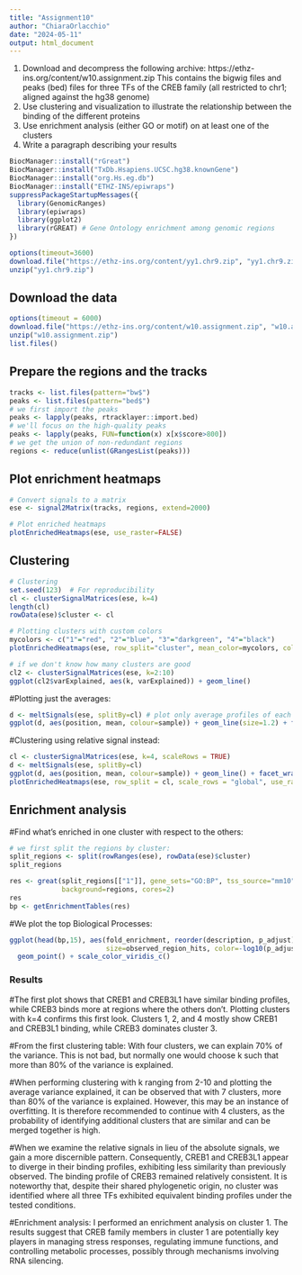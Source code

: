```yaml
---
title: "Assignment10"
author: "ChiaraOrlacchio"
date: "2024-05-11"
output: html_document
---
```

1. Download and decompress the following archive:
https://ethz-ins.org/content/w10.assignment.zip
This contains the bigwig files and peaks (bed) files for three TFs of the CREB family (all restricted to chr1; aligned against the hg38 genome)
2. Use clustering and visualization to illustrate the relationship between the binding of the different proteins
3. Use enrichment analysis (either GO or motif) on at least one of the clusters
4. Write a paragraph describing your results

```r
BiocManager::install("rGreat")
BiocManager::install("TxDb.Hsapiens.UCSC.hg38.knownGene")
BiocManager::install("org.Hs.eg.db")
BiocManager::install("ETHZ-INS/epiwraps")
suppressPackageStartupMessages({
  library(GenomicRanges)
  library(epiwraps)
  library(ggplot2)
  library(rGREAT) # Gene Ontology enrichment among genomic regions
})
```

```r
options(timeout=3600)
download.file("https://ethz-ins.org/content/yy1.chr9.zip", "yy1.chr9.zip", mode="wb")
unzip("yy1.chr9.zip")
```

## Download the data

```r
options(timeout = 6000)
download.file("https://ethz-ins.org/content/w10.assignment.zip", "w10.assignment.zip")
unzip("w10.assignment.zip")
list.files()
```

## Prepare the regions and the tracks

```r
tracks <- list.files(pattern="bw$")
peaks <- list.files(pattern="bed$")
# we first import the peaks
peaks <- lapply(peaks, rtracklayer::import.bed)
# we'll focus on the high-quality peaks
peaks <- lapply(peaks, FUN=function(x) x[x$score>800])
# we get the union of non-redundant regions
regions <- reduce(unlist(GRangesList(peaks)))
```

## Plot enrichment heatmaps

```r
# Convert signals to a matrix
ese <- signal2Matrix(tracks, regions, extend=2000)

# Plot enriched heatmaps
plotEnrichedHeatmaps(ese, use_raster=FALSE)
````

## Clustering

```r
# Clustering
set.seed(123)  # For reproducibility
cl <- clusterSignalMatrices(ese, k=4)
length(cl)
rowData(ese)$cluster <- cl

# Plotting clusters with custom colors
mycolors <- c("1"="red", "2"="blue", "3"="darkgreen", "4"="black")
plotEnrichedHeatmaps(ese, row_split="cluster", mean_color=mycolors, colors=c("white","darkred"), use_raster=FALSE)

```


```r
# if we don't know how many clusters are good 
cl2 <- clusterSignalMatrices(ese, k=2:10)
ggplot(cl2$varExplained, aes(k, varExplained)) + geom_line()
```


#Plotting just the averages:

```r
d <- meltSignals(ese, splitBy=cl) # plot only average profiles of each cluster
ggplot(d, aes(position, mean, colour=sample)) + geom_line(size=1.2) + facet_wrap(~split)
```


#Clustering using relative signal instead:

```r
cl <- clusterSignalMatrices(ese, k=4, scaleRows = TRUE)
d <- meltSignals(ese, splitBy=cl)
ggplot(d, aes(position, mean, colour=sample)) + geom_line() + facet_wrap(~split)
plotEnrichedHeatmaps(ese, row_split = cl, scale_rows = "global", use_raster = FALSE)
```


## Enrichment analysis

#Find what's enriched in one cluster with respect to the others:

```r
# we first split the regions by cluster:
split_regions <- split(rowRanges(ese), rowData(ese)$cluster)
split_regions

res <- great(split_regions[["1"]], gene_sets="GO:BP", tss_source="mm10", 
             background=regions, cores=2)
res
bp <- getEnrichmentTables(res)
```

#We plot the top Biological Processes:

```r
ggplot(head(bp,15), aes(fold_enrichment, reorder(description, p_adjust), 
                        size=observed_region_hits, color=-log10(p_adjust))) + 
  geom_point() + scale_color_viridis_c()
```

### Results
#The first plot shows that CREB1 and CREB3L1 have similar binding profiles, while CREB3 binds more at regions where the others don't. Plotting clusters with k=4 confirms this first look. Clusters 1, 2, and 4 mostly show CREB1 and CREB3L1 binding, while CREB3 dominates cluster 3.

#From the first clustering table: With four clusters, we can explain 70% of the variance. This is not bad, but normally one would choose k such that more than 80% of the variance is explained. 

#When performing clustering with k ranging from 2-10 and plotting the average variance explained, it can be observed that with 7 clusters, more than 80% of the variance is explained. However, this may be an instance of overfitting. It is therefore recommended to continue with 4 clusters, as the probability of identifying additional clusters that are similar and can be merged together is high. 

#When we examine the relative signals in lieu of the absolute signals, we gain a more discernible pattern. Consequently, CREB1 and CREB3L1 appear to diverge in their binding profiles, exhibiting less similarity than previously observed. The binding profile of CREB3 remained relatively consistent. It is noteworthy that, despite their shared phylogenetic origin, no cluster was identified where all three TFs exhibited equivalent binding profiles under the tested conditions. 

#Enrichment analysis: I performed an enrichment analysis on cluster 1. The results suggest that CREB family members in cluster 1 are potentially key players in managing stress responses, regulating immune functions, and controlling metabolic processes, possibly through mechanisms involving RNA silencing.